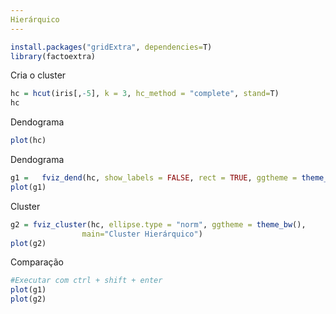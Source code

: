 ```yaml
---
Hierárquico
---
```


```r
install.packages("gridExtra", dependencies=T)
library(factoextra)
```
Cria o cluster
```r
hc = hcut(iris[,-5], k = 3, hc_method = "complete", stand=T)
hc
```
Dendograma
```r
plot(hc)
```
Dendograma
```r
g1 =   fviz_dend(hc, show_labels = FALSE, rect = TRUE, ggtheme = theme_bw(), main="Cluster Hierárquico")
plot(g1)
```
Cluster
```r
g2 = fviz_cluster(hc, ellipse.type = "norm", ggtheme = theme_bw(),
                main="Cluster Hierárquico")
plot(g2)
```
Comparação
```r
#Executar com ctrl + shift + enter
plot(g1)
plot(g2)
```

